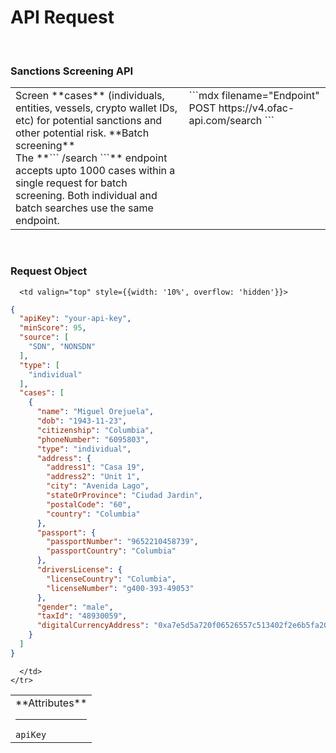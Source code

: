 
# API Request

<br />

### Sanctions Screening API

<table>
  <tbody>
    <tr>
      <td valign="top">
        Screen **cases** (individuals, entities, vessels, crypto wallet IDs,
        etc) for potential sanctions and other potential risk.
        <Callout type="info">
          **Batch screening** <br />
          The **``` /search ```** endpoint accepts upto 1000 cases within a single
          request for batch screening. Both individual and batch searches use the
          same endpoint.
        </Callout>
      </td>
      <td valign="top">
        ```mdx filename="Endpoint" 
        POST https://v4.ofac-api.com/search 
        ```
      </td>
    </tr>
  </tbody>
</table>

<br />

### Request Object

<table>
  <tbody>
    <tr>
      <td valign="top" style={{width: '90%', overflow: 'hidden'}}>
        **Attributes**
        <hr />
        <code>apiKey</code>
      </td>

      <td valign="top" style={{width: '10%', overflow: 'hidden'}}>
```json filename="Request JSON"
{
  "apiKey": "your-api-key",
  "minScore": 95,
  "source": [
    "SDN", "NONSDN"
  ],
  "type": [
    "individual"
  ],
  "cases": [
    {
      "name": "Miguel Orejuela",
      "dob": "1943-11-23",
      "citizenship": "Columbia",
      "phoneNumber": "6095803",
      "type": "individual",
      "address": {
        "address1": "Casa 19",
        "address2": "Unit 1",
        "city": "Avenida Lago",
        "stateOrProvince": "Ciudad Jardin",
        "postalCode": "60",
        "country": "Columbia"
      },
      "passport": {
        "passportNumber": "9652210458739",
        "passportCountry": "Columbia"
      },
      "driversLicense": {
        "licenseCountry": "Columbia",
        "licenseNumber": "g400-393-49053"
      },
      "gender": "male",
      "taxId": "48930059",
      "digitalCurrencyAddress": "0xa7e5d5a720f06526557c513402f2e6b5fa20b008"
    }
  ]
}
```
      </td>
    </tr>

  </tbody>
</table>
